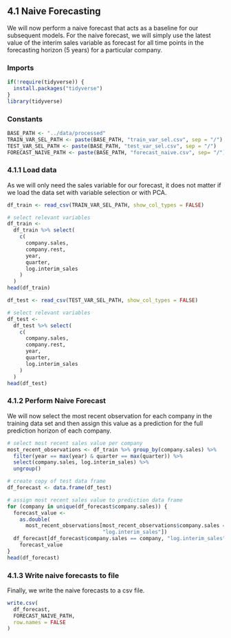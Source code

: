 ## 4.1 Naive Forecasting

We will now perform a naive forecast that acts as a baseline for our subsequent models. For the naive forecast, we will simply use the latest value of the interim sales variable as forecast for all time points in the forecasting horizon (5 years) for a particular company. 

### Imports
```r
if(!require(tidyverse)) {
  install.packages("tidyverse")
}
library(tidyverse)
```

### Constants
```r
BASE_PATH <- "../data/processed"
TRAIN_VAR_SEL_PATH <- paste(BASE_PATH, "train_var_sel.csv", sep = "/")
TEST_VAR_SEL_PATH <- paste(BASE_PATH, "test_var_sel.csv", sep = "/")
FORECAST_NAIVE_PATH <- paste(BASE_PATH, "forecast_naive.csv", sep= "/")
```

### 4.1.1 Load data
As we will only need the sales variable for our forecast, it does not matter if we load the data set with variable selection or with PCA.
```r
df_train <- read_csv(TRAIN_VAR_SEL_PATH, show_col_types = FALSE)

# select relevant variables
df_train <-
  df_train %>% select(
    c(
      company.sales,
      company.rest,
      year,
      quarter,
      log.interim_sales
    )
  )
head(df_train)

df_test <- read_csv(TEST_VAR_SEL_PATH, show_col_types = FALSE)

# select relevant variables
df_test <-
  df_test %>% select(
    c(
      company.sales,
      company.rest,
      year,
      quarter,
      log.interim_sales
    )
  )
head(df_test)
```

### 4.1.2 Perform Naive Forecast
We will now select the most recent observation for each company in the training data set and then assign this value as a prediction for the full prediction horizon of each company.

```r
# select most recent sales value per company
most_recent_observations <- df_train %>% group_by(company.sales) %>%
  filter(year == max(year) & quarter == max(quarter)) %>%
  select(company.sales, log.interim_sales) %>%
  ungroup()

# create copy of test data frame
df_forecast <- data.frame(df_test)

# assign most recent sales value to prediction data frame
for (company in unique(df_forecast$company.sales)) {
  forecast_value <-
    as.double(
      most_recent_observations[most_recent_observations$company.sales == company, 
                               "log.interim_sales"])
  df_forecast[df_forecast$company.sales == company, "log.interim_sales"] <-
    forecast_value
}
head(df_forecast)
```

### 4.1.3 Write naive forecasts to file
Finally, we write the naive forecasts to a csv file.
```r
write.csv(
  df_forecast,
  FORECAST_NAIVE_PATH,
  row.names = FALSE
)
```



